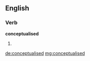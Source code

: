 ==English==

===Verb===
'''conceptualised'''

# {{past of|[[conceptualise]]}}

[[de:conceptualised]]
[[mg:conceptualised]]